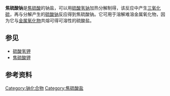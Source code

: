 {{chembox
| verifiedrevid = 407956312
|Reference=<ref>{{cite book |editor-last=Olsen |editor-first=J. C. |title=Van Nostrand's Chemical Annual |publisher=Chapman and Hall |location=London |year=1934 |isbn= |oclc= }}</ref>
| ImageFile =Sodium pyrosulfate.png
| ImageSize = 150px
| IUPACName = Disodium disulfate
| OtherNames = Sodium pyrosulphate; Disulfuric acid disodium salt.
| Section1 = {{Chembox Identifiers
| CASNo = 13870-29-6
| CASNo_Ref = {{cascite|correct|??}}
|    PubChem  =  
|    SMILES  =  [Na+].[Na+].[O-]S(=O)(=O)OS(=O)(=O)[O-]
|  ChEMBL_Ref  = {{ebicite|changed|EBI}}|  ChEMBL  =  111016 
}}
| Section2 = {{Chembox Properties
|   Formula = Na<sub>2</sub>S<sub>2</sub>O<sub>7</sub>
|   MolarMass = 222.12
|   Appearance = 半透明白色晶体
|   Density = 2.658 g/cm<sup>3</sup>
|   MeltingPt = 400.9 °C
|   BoilingPt = 460 °C分解
|   Solubility = 可溶
}}
| Section3 = {{Chembox Hazards
|   MainHazards = 
|   FlashPt = 
|   Autoignition = 
}}
}}

'''焦硫酸钠'''是[[焦硫酸|焦硫酸]]的钠盐，可以用[[硫酸氢钠|硫酸氢钠]]加热分解制得，该反应中产生[[三氧化硫|三氧化硫]]，再与分解产生的[[硫酸钠|硫酸钠]]反应得到焦硫酸钠。它可用于溶解难溶金属氧化物，因为它与[[金属氧化物|金属氧化物]]共熔可得可溶性的硫酸盐。

== 参见 ==
* [[硫酸氢钾|硫酸氢钾]]
* [[焦硫酸钾|焦硫酸钾]]

== 参考资料 ==
{{Reflist}}

{{钠化合物}}

[[Category:钠化合物|Category:钠化合物]]
[[Category:焦硫酸盐|Category:焦硫酸盐]]

{{Inorganic-compound-stub}}